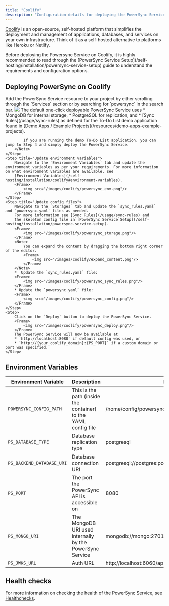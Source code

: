 ```yaml
---
title: "Coolify"
description: "Configuration details for deploying the PowerSync Service on Coolify"
---
```


[Coolify](https://coolify.io/) is an open-source, self-hosted platform that simplifies the deployment and management of applications, databases, and services on your own infrastructure.
Think of it as a self-hosted alternative to platforms like Heroku or Netlify.

<Warning>
    Before deploying the Powersync Service on Coolify, it is highly recommended to read through the [PowerSync Service Setup](/self-hosting/installation/powersync-service-setup)
    guide to understand the requirements and configuration options.
</Warning>


## Deploying PowerSync on Coolify

<Steps>
    <Step title="Add PowerSync service to project resources">
        Add the PowerSync Service resource to your project by either scrolling through the `Services` section or by searching for `powersync` in the search bar.
        <Frame>
            <img src="/images/coolify/powersync_resource.png"/>
        </Frame>
        <Note>
             The default one-click deployable PowerSync Service uses
            * MongoDB for internal storage,
            * PostgreSQL for replication, and
            * [Sync Rules](/usage/sync-rules) as defined for the To-Do List demo application found in [Demo Apps / Example Projects](/resources/demo-apps-example-projects).

            If you are running the demo To-Do List application, you can jump to Step 4 and simply deploy the PowerSync Service.
        </Note>
    </Step>
    <Step title="Update environment variables">
        Navigate to the `Environment Variables` tab and update the environment variables as per your requirements. For more information on what environment variables are available, see
        [Environment Variables](/self-hosting/installation/coolify#environment-variables).
        <Frame>
            <img src="/images/coolify/powersync_env.png"/>
        </Frame>
    </Step>
    <Step title="Update config files">
        Navigate to the `Storages` tab and update the `sync_rules.yaml` and `powersync.yaml` files as needed.
        For more information see [Sync Rules](/usage/sync-rules) and
        the skeleton config file in [PowerSync Service Setup](/self-hosting/installation/powersync-service-setup).
        <Frame>
            <img src="/images/coolify/powersync_storage.png"/>
        </Frame>
        <Note>
            You can expand the content by dragging the bottom right corner of the editor.
            <Frame>
                <img src="/images/coolify/expand_content.png"/>
            </Frame>
        </Note>
        *  Update the `sync_rules.yaml` file:
        <Frame>
            <img src="/images/coolify/powersync_sync_rules.png"/>
        </Frame>
        * Update the `powersync.yaml` file:
        <Frame>
            <img src="/images/coolify/powersync_config.png"/>
        </Frame>
    </Step>
    <Step>
        Click on the `Deploy` button to deploy the PowerSync Service.
        <Frame>
            <img src="/images/coolify/powersync_deploy.png"/>
        </Frame>
        The PowerSync Service will now be available at
        * `http://localhost:8080` if default config was used, or
        * `http://{your_coolify_domain}:{PS_PORT}` if a custom domain or port was specified.
    </Step>
</Steps>

## Environment Variables

<table>
    <thead>
    <tr>
      <th>Environment Variable</th>
      <th>Description</th>
      <th>Example</th>
    </tr>
    </thead>
    <tbody>
        <tr>
            <td><code>POWERSYNC_CONFIG_PATH</code></td>
            <td>This is the path (inside the container) to the YAML config file</td>
            <td>/home/config/powersync.yaml</td>
        </tr>
        <tr>
            <td><code>PS_DATABASE_TYPE</code></td>
            <td>Database replication type</td>
            <td>postgresql</td>
        </tr>
        <tr>
            <td><code>PS_BACKEND_DATABASE_URI</code></td>
            <td>Database connection URI</td>
            <td>postgresql://postgres:postgres@localhost:5432/postgres</td>
        </tr>
        <tr>
            <td><code>PS_PORT</code></td>
            <td>The port the PowerSync API is accessible on</td>
            <td>8080</td>
        </tr>
        <tr>
            <td><code>PS_MONGO_URI</code></td>
            <td>The MongoDB URI used internally by the PowerSync Service</td>
            <td>mongodb://mongo:27017</td>
        </tr>
        <tr>
            <td><code>PS_JWKS_URL</code></td>
            <td>Auth URL</td>
            <td>http://localhost:6060/api/auth/keys</td>
        </tr>
    </tbody>
</table>

## Health checks

For more information on checking the health of the PowerSync Service, see [Healthchecks](/self-hosting/lifecycle-maintenance/healthchecks).
